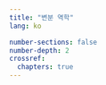 ```yaml
---
title: "변분 역학"
lang: ko   

number-sections: false
number-depth: 2
crossref:
  chapters: true
---
```


